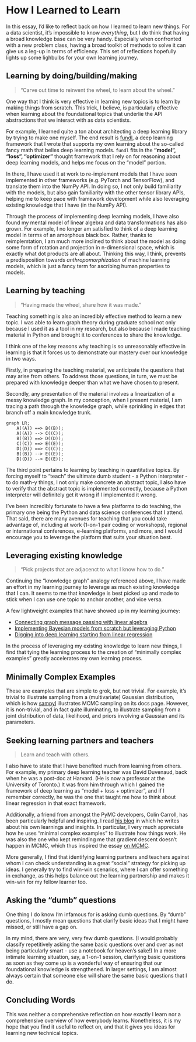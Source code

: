 # How I Learned to Learn

In this essay, I'd like to reflect back on
how I learned to learn new things.
For a data scientist, it's impossible to know _everything_,
but I do think that having a broad knowledge base can be very handy.
Especially when confronted with a new problem class,
having a broad toolkit of methods to solve it
can give us a leg-up in terms of efficiency.
This set of reflections hopefully lights up some lighbulbs
for your own learning journey.

## Learning by doing/building/making

> "Carve out time to reinvent the wheel, to learn about the wheel."

One way that I think is very effective in learning new topics
is to learn by making things from scratch.
This trick, I believe, is particularly effective
when learning about the foundational topics that underlie
the API abstractions that we interact with
as data scientists.

For example, I learned quite a ton about architecting a deep learning library
by trying to make one myself.
The end result is [fundl], a deep learning framework that I wrote
that supports my own learning
about the so-called fancy math that belies deep learning models.
`fundl` fits in the **"model", "loss", "optimizer"** thought framework
that I rely on for reasoning about deep learning models,
and helps me focus on the "model" portion.

[fundl]: https://github.com/ericmjl/fundl

In there, I have used it at work to re-implement models that I have seen
implemented in other frameworks (e.g. PyTorch and TensorFlow),
and translate them into the NumPy API.
In doing so, I not only build familiarity with the models,
but also gain familiarity with the other tensor library APIs,
helping me to keep pace with framework development
while also leveraging existing knowledge that I have (in the NumPy API).

Through the process of implementing deep learning models,
I have also found my mental model
of linear algebra and data transformations has also grown.
For example, I no longer am satisfied to think of a deep learning model
in terms of an amorphous black box.
Rather, thanks to reimplemtation, I am much more inclined
to think about the model as doing some form of rotation and projection
in n-dimensional space,
which is exactly what dot products are all about.
Thinking this way, I think, prevents a predisposition towards
_anthropomorphization_ of machine learning models,
which is just a fancy term for ascribing human properties to models.

## Learning by teaching

> "Having made the wheel, share how it was made."

Teaching something is also an incredibly effective method
to learn a new topic.
I was able to learn graph theory during graduate school
not only because I used it as a tool in my research,
but also because I made teaching material in Python
and brought it to conferences to share the knowledge.

I think one of the key reasons
why teaching is so unreasonably effective in learning
is that it forces us to demonstrate our mastery over our knowledge
in two ways.

Firstly, in preparing the teaching material,
we anticipate the questions that may arise from others.
To address those questions, in turn, we must be prepared
with knowledge deeper than what we have chosen to present.

Secondly, any presentation of the material
involves a linearization of a messy knowledge graph.
In my conception, when I present material,
I am tracing a path through the knowledge graph,
while sprinkling in edges that branch off a main knowledge trunk.

```mermaid
graph LR;
    A((A)) ==> B((B));
    A((A)) --> C((C));
    B((B)) ==> D((D));
    C((C)) ==> E((E));
    D((D)) ==> C((C));
    B((B)) --> E((E));
    D((D)) --> E((E));
```

The third point pertains to learning by teaching in quantitative topics.
By forcing myself to "teach" the ultimate dumb student
- a Python interpreter - to do math-y things,
I not only make concrete an abstract topic,
I also have to verify that the abstract topic is implemented correctly,
because a Python interpreter will definitely get it wrong
if I implemented it wrong.

I've been incredibly fortunate to have a few platforms to do teaching,
the primary one being the Python and data science conferences that I attend.
That said, there are many avenues for teaching
that you could take advantage of,
including at work (1-on-1 pair coding or workshops),
regional or international conferences,
e-learning platforms,
and more,
and I would encourage you to leverage the platform
that suits your situation best.

## Leveraging existing knowledge

> "Pick projects that are adjacenct to what I know how to do."

Continuing the "knowledge graph" analogy referenced above,
I have made an effort in my learning journey
to leverage as much existing knowledge that I can.
It seems to me that knowledge is best picked up and made to stick
when I can use one topic to anchor another, and vice versa.

A few lightweight examples that have showed up in my learning journey:

- [Connecting graph message passing with linear algebra](/machine-learning/message-passing)
- [Implementing Bayesian models from scratch but leveraging Python](/machine-learning/computational-bayesian-stats/)
- [Digging into deep learning starting from linear regression](https://github.com/ericmjl/dl-workshop)

In the process of leveraging my existing knowledge to learn new things,
I find that tying the learning process
to the creation of "minimally complex examples"
greatly accelerates my own learning process.

::: {.callout-note}
## Minimally Complex Examples

These are examples that are simple to grok,
but not trivial.
For example, it's trivial to illustrate
sampling from a (multivariate) Gaussian distribution,
which is how [sampyl](https://github.com/mcleonard/sampyl)
illustrates MCMC sampling on its docs page.
However, it is non-trivial, and in fact quite illuminating,
to illustrate sampling from a joint distribution
of data, likelihood, and priors
involving a Gaussian and its parameters.
:::

## Seeking learning partners and teachers

> Learn and teach with others.

I also have to state that I have benefited much
from learning from others.
For example, my primary deep learning teacher was David Duvenaud,
back when he was a post-doc at Harvard.
(He is now a professor at the University of Toronto.)
It was from him through which I gained the framework of
deep learning as "model + loss + optimizer",
and if I remember correctly,
he was the one that taught me how to think about linear regression
in that exact framework.

Additionally, a friend from amongst the PyMC developers, Colin Carroll,
has been particularly helpful and inspiring.
I read [his blog](https://colindcarroll.com)
in which he writes about his own learnings and insights.
In particular, I very much appreciate how he uses "minimal complex examples"
to illustrate how things work.
He was also the one who kept reminding me
that gradient descent doesn't happen in MCMC,
which thus inspired the essay
[on MCMC](/machine-learning/computational-bayesian-stats/).

More generally,
I find that identifying learning partners and teachers
against whom I can check understanding
is a great "social" strategy for picking up ideas.
I generally try to find win-win scenarios,
where I can offer something in exchange,
as this helps balance out the learning partnership
and makes it win-win for my fellow learner too.

## Asking the "dumb" questions

One thing I do know I'm infamous for is asking dumb questions.
By "dumb" questions, I mostly mean questions that clarify basic ideas
that I might have missed, or still have a gap on.

In my mind, there are very, very few dumb questions.
(I would probably classify
repetitively asking the same basic questions over and over
as not being particularly smart -
use a notebook for heaven's sake!)
In a more intimate learning situation, say, a 1-on-1 session,
clarifying basic questions as soon as they come up
is a wonderful way of ensuring that
our foundational knowledge is strengthened.
In larger settings,
I am almost always certain
that someone else will share the same basic questions that I do.

## Concluding Words

This was neither a comprehensive reflection on how exactly I learn
nor a comprehensive overview of how everybody learns.
Nonetheless, it is my hope that you find it useful to reflect on,
and that it gives you ideas for learning new technical topics.

